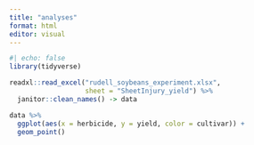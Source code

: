 ```yaml
---
title: "analyses"
format: html
editor: visual
---
```



```r
#| echo: false
library(tidyverse)
```

```r
readxl::read_excel("rudell_soybeans_experiment.xlsx", 
                   sheet = "SheetInjury_yield") %>% 
  janitor::clean_names() -> data
```

```r
data %>% 
  ggplot(aes(x = herbicide, y = yield, color = cultivar)) +
  geom_point()
```

